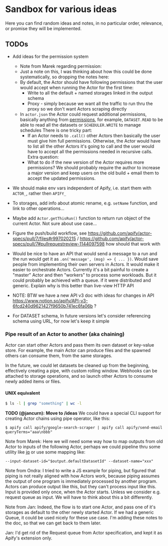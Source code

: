 
# Sandbox for various ideas

Here you can find random ideas and notes, in no particular order, relevance, or promise they will be implemented.

## TODOs

- Add ideas for the permission system
    - Note from Marek regarding permission:
    - Just a note on this, I was thinking about how this could be done systematically, so dropping the notes here:
    - By default, the Actor should have following permissions that the user would accept when running the Actor for the first time:
        - Write to all the default + named storages linked in the output schema
        - Proxy - simply because we want all the traffic to run thru the proxy so we don't want Actors scraping directly
    - In `actor.json` the Actor could request additional permissions, basically anything from [permissions](https://docs.apify.com/access-rights/list-of-permissions#actor-task), for example, `DATASET.READ` to be able to read all the datasets or `SCHEDULER.WRITE` to manage schedules There is one tricky part:
        - If an Actor needs to `.call()` other Actors then basically the user must give him full permissions. Otherwise, the Actor would have to list all the other Actors it's going to call and the user would have to accept all the permissions needed in recursive calls. Extra question:
        - What to do if the new version of the Actor requires more permissions? We should probably require the author to increase a major version and keep users on the old build + email them to accept the updated permissions.

- We should make env vars independent of Apify, i.e. start them with `ACTOR_`, rather then `APIFY_`

- To storages, add info about atomic rename, e.g. `setName` function, and link to other operations...

- Maybe add `Actor.getThisRun()` function to return run object of the current Actor. Not sure about use case...

- Figure the push/build workflow, see https://github.com/apify/actor-specs/pull/7/files#r997020215 / https://github.com/apify/actor-specs/pull/7#pullrequestreview-1144097598 how should that work with

- Would be nice to have an API that would send a message to a run and the run would get it as `.on('message', (msg) => { ... })`. Would save people from implementing their own servers in Actors. It would make it easier to orchestrate Actors. Currently it's a bit painful to create a "master" Actor and then "workers" to process some workloads. But it could probably be achieved with a queue. if it were distributed and generic. Explain why is this better than live-view HTTP API

- NOTE: BTW we have a new API v3 doc with ideas for changes in API https://www.notion.so/apify/API-v3-6fcd240d9621427f9650b741ec6fa06b ?

- For DATASET schema, In future versions let's consider referencing schema using URL, for now let's keep it simple

### Pipe result of an Actor to another (aka chaining)

Actor can start other Actors and pass them its own dataset or key-value store. For example, the main Actor can produce files and the spawned others can consume them, from the same storages.

In the future, we could let datasets be cleaned up from the beginning, effectively creating a pipe, with custom rolling window. Webhooks can be attached to storage operations, and so launch other Actors to consume newly added items or files.

#### UNIX equivalent

```bash
$ ls -l | grep "something" | wc -l
```

**TODO (@jancurn):** **Move to /ideas** We could have a special CLI support for creating Actor chains using pipe operator, like this:

```
$ apify call apify/google-search-scraper | apify call apify/send-email queryTerms="aaa\nbbb"
```

Note from Marek: Here we will need some way how to map outputs from old Actor to inputs of the following Actor, perhaps we could pipeline thru some utility like [jq](https://stedolan.github.io/jq/tutorial/) or use some mapping like:

```
--input-dataset-id="$output.defaultDatasetId" --dataset-name="xxx"
```

Note from Ondra: I tried to write a JS example for piping, but figured that piping is not really aligned with how Actors work, because piping assumes the output of one program is immediately processed by another program. Actors can produce output like this, but they can't process input like this. Input is provided only once, when the Actor starts. Unless we consider e.g. request queue as input. We will have to think about this a bit differently.

Note from Jan: Indeed, the flow is to start one Actor, and pass one of it's storages as default to the other newly started Actor. If we had a generic Queue, it could be used nicely for these use case. I'm adding these notes to the doc, so that we can get back to them later.

Jan: I'd get rid of the Request queue from Actor specification, and kept it as Apify's extension only.
